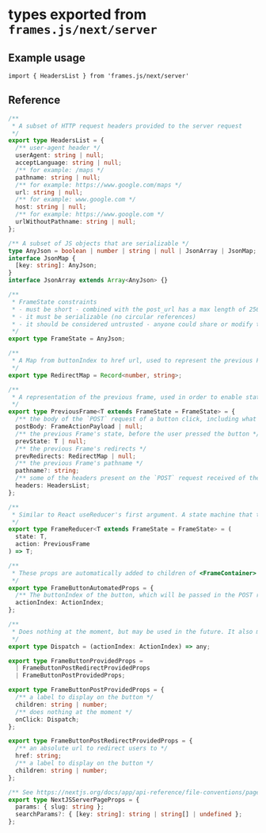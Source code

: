 # types exported from `frames.js/next/server`

## Example usage
```tsx
import { HeadersList } from 'frames.js/next/server'
```

## Reference

```ts [frames.js/next/server/types.ts]
/**
 * A subset of HTTP request headers provided to the server request
 */
export type HeadersList = {
  /** user-agent header */
  userAgent: string | null;
  acceptLanguage: string | null;
  /** for example: /maps */
  pathname: string | null;
  /** for example: https://www.google.com/maps */
  url: string | null;
  /** for example: www.google.com */
  host: string | null;
  /** for example: https://www.google.com */
  urlWithoutPathname: string | null;
};

/** A subset of JS objects that are serializable */
type AnyJson = boolean | number | string | null | JsonArray | JsonMap;
interface JsonMap {
  [key: string]: AnyJson;
}
interface JsonArray extends Array<AnyJson> {}

/**
 * FrameState constraints
 * - must be short - combined with the post_url has a max length of 256 bytes
 * - it must be serializable (no circular references)
 * - it should be considered untrusted - anyone could share or modify the url
 */
export type FrameState = AnyJson;

/**
 * A Map from buttonIndex to href url, used to represent the previous Frames redirection state, in order to handle redirect requests
 */
export type RedirectMap = Record<number, string>;

/**
 * A representation of the previous frame, used in order to enable state transitions and redirects.
 */
export type PreviousFrame<T extends FrameState = FrameState> = {
  /** the body of the `POST` request of a button click, including what button the user pressed and the signature */
  postBody: FrameActionPayload | null;
  /** the previous Frame's state, before the user pressed the button */
  prevState: T | null;
  /** the previous Frame's redirects */
  prevRedirects: RedirectMap | null;
  /** the previous Frame's pathname */
  pathname?: string;
  /** some of the headers present on the `POST` request received of the user action */
  headers: HeadersList;
};

/**
 * Similar to React useReducer's first argument. A state machine that takes a state the previous Frame's action data and returns a new state
 */
export type FrameReducer<T extends FrameState = FrameState> = (
  state: T,
  action: PreviousFrame
) => T;

/**
 * These props are automatically added to children of <FrameContainer> in order to correctly assign `buttonIndex` to `<FrameButton>`s
 */
export type FrameButtonAutomatedProps = {
  /** The buttonIndex of the button, which will be passed in the POST requests if the user presses on it */
  actionIndex: ActionIndex;
};

/**
 * Does nothing at the moment, but may be used in the future. It also makes the syntax more logical, as it seems like `Button` `onClick` actually dispatches a state transition, although in reality it works differently.
 */
export type Dispatch = (actionIndex: ActionIndex) => any;

export type FrameButtonProvidedProps =
  | FrameButtonPostRedirectProvidedProps
  | FrameButtonPostProvidedProps;

export type FrameButtonPostProvidedProps = {
  /** a label to display on the button */
  children: string | number;
  /** does nothing at the moment */
  onClick: Dispatch;
};

export type FrameButtonPostRedirectProvidedProps = {
  /** an absolute url to redirect users to */
  href: string;
  /** a label to display on the button */
  children: string | number;
};

/** See https://nextjs.org/docs/app/api-reference/file-conventions/page#searchparams-optional */
export type NextJSServerPageProps = {
  params: { slug: string };
  searchParams?: { [key: string]: string | string[] | undefined };
};
```